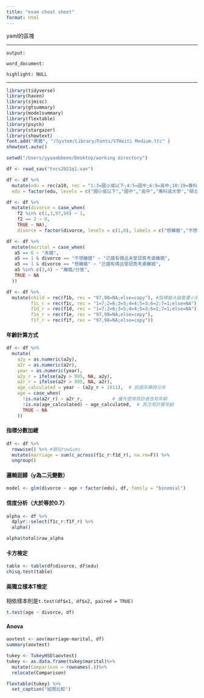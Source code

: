 ```yaml
---
title: "exam cheat sheet"
format: html
---
```


yaml的區塊

------------------------------------------------------------------------

`output:`

`word_document:`

`highlight: NULL`

------------------------------------------------------------------------

```r
library(tidyverse)
library(haven)
library(sjmisc)
library(gtsummary)
library(modelsummary)
library(flextable)
library(psych)
library(stargazer)
library(showtext)
font.add("黑體", "/System/Library/Fonts/STHeiti Medium.ttc" )
showtext.auto()

setwd("/Users/yyaaabbeee/Desktop/working directory")

df <- read_sav("tscs2021q1.sav")

df <- df %>%
  mutate(edu = rec(a10, rec = "1:3=國小或以下;4:5=國中;6:9=高中;10:19=專科或大學;20:21=碩士或博士;else=NA"),
  edu = factor(edu, levels = c("國小或以下","國中","高中","專科或大學","碩士或博士")))

df <- df %>%
  mutate(divorce = case_when(
    f2 %in% c(1,3,97,98) ~ 1,
    f2 == 2 ~ 0,
    TRUE ~ NA),
    divorce = factor(divorce, levels = c(1,0), labels = c("想離婚","不想離婚")))

df <- df %>%
  mutate(marital = case_when(
   a5 == 6 ~ "未婚",
   a5 == 1 & divorce == "不想離婚" ~ "已婚有偶且未曾認真考慮離婚",
   a5 == 1 & divorce == "想離婚" ~ "已婚有偶且曾認真考慮離婚",
   a5 %in% c(3,4) ~ "離婚/分居",
   TRUE ~ NA
  ))

df <- df %>%
  mutate(child = rec(f1b, rec = "97,98=NA;else=copy"), #指標越大越看重小孩
         f1c_r = rec(f1c, rec = "1=7;2=6;3=5;4=4;5=3;6=2;7=1;else=NA"),
         f1d_r = rec(f1d, rec = "1=7;2=6;3=5;4=4;5=3;6=2;7=1;else=NA"),
         f1e_r = rec(f1e, rec = "97,98=NA;else=copy"),
         f1f_r = rec(f1f, rec = "97,98=NA;else=copy")) 
```

#### 年齡計算方式

```r
df <- df %>%
  mutate(
    a2y = as.numeric(a2y),
    a2r = as.numeric(a2r),
    year = as.numeric(year),
    a2y_r = ifelse(a2y > 995, NA, a2y),
    a2r_r = ifelse(a2r > 995, NA, a2r),
    age_calculated = year - (a2y_r + 1911),  # 民國年轉西元年
    age = case_when(
      !is.na(a2r_r) ~ a2r_r,           # 優先使用受訪者告知年齡
      !is.na(age_calculated) ~ age_calculated,  # 其次用計算年齡
      TRUE ~ NA
    ))

```

#### 指標分數加總

```r
df <- df %>%
  rowwise() %>% #類似rowSums
  mutate(marriage = sum(c_across(f1c_r:f1d_r), na.rm=F)) %>%
  ungroup()
```

#### 邏輯迴歸（y為二元變數）

```r
model <- glm(divorce ~ age + factor(edu), df, family = "binomial")
```

#### 信度分析（大於等於0.7）

```r
alpha <- df %>%
  dplyr::select(f1c_r:f1f_r) %>%
  alpha()

alpha$total$raw_alpha 
```

#### 卡方檢定

```r
table <- table(df$divorce, df$edu)
chisq.test(table) 
```

#### 兩獨立樣本T檢定

相依樣本則是`t.test(df$x1, df$x2, paired = TRUE)`

```r
t.test(age ~ divorce, df)
```

#### Anova

```r
aovtest <- aov(marriage~marital, df) 
summary(aovtest)

tukey <- TukeyHSD(aovtest)
tukey <- as.data.frame(tukey$marital)%>%
  mutate(Comparison = rownames(.))%>%
  relocate(Comparison)

flextable(tukey) %>%
  set_caption("組間比較")
```
